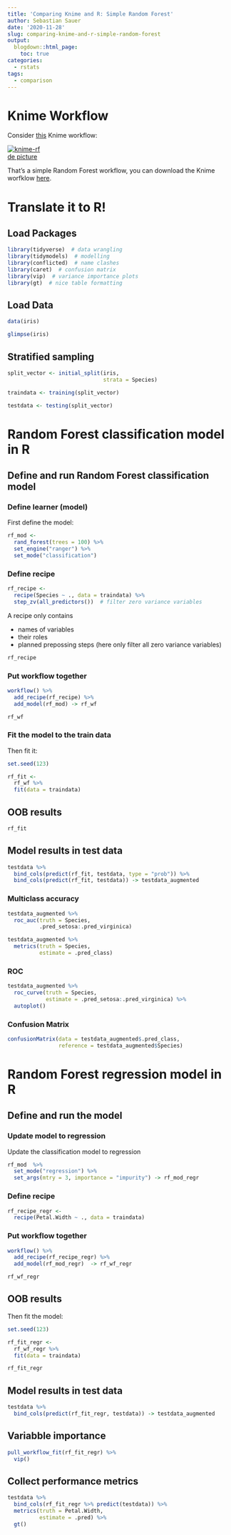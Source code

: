 ```yaml
---
title: 'Comparing Knime and R: Simple Random Forest'
author: Sebastian Sauer
date: '2020-11-28'
slug: comparing-knime-and-r-simple-random-forest
output:
  blogdown::html_page:
    toc: true
categories:
  - rstats
tags:
  - comparison
---
```



# Knime Workflow

Consider [this](https://hub.knime.com/knime/spaces/Examples/latest/04_Analytics/13_Meta_Learning/02_Learning_a_Random_Forest) Knime workflow:

<a href="https://ibb.co/7j3crnM"><img src="https://i.ibb.co/djN9kPC/knime-rf.png" alt="knime-rf" border="0"></a><br /><a target='_blank' href='https://de.imgbb.com/'>de picture</a><br />









That's a simple Random Forest workflow, you can download the Knime worfklow [here](https://kni.me/w/Sim-pKlioDWrgj_T).


# Translate it to R!


## Load Packages

```r
library(tidyverse)  # data wrangling
library(tidymodels)  # modelling
library(conflicted)  # name clashes
library(caret)  # confusion matrix
library(vip)  # variance importance plots
library(gt)  # nice table formatting
```

## Load Data

```r
data(iris)
```


```r
glimpse(iris)
```


## Stratified sampling


```r
split_vector <- initial_split(iris,
                              strata = Species)
```


```r
traindata <- training(split_vector)

testdata <- testing(split_vector)
```


# Random Forest classification model in R


## Define and run Random Forest classification model



### Define learner (model)


First define the model:

```r
rf_mod <- 
  rand_forest(trees = 100) %>% 
  set_engine("ranger") %>% 
  set_mode("classification")
```



### Define recipe

```r
rf_recipe <-
  recipe(Species ~ ., data = traindata) %>% 
  step_zv(all_predictors())  # filter zero variance variables
```


A recipe only contains 

- names of variables
- their roles
- planned prepossing steps (here only filter all zero variance variables)


```r
rf_recipe
```


### Put workflow together

```r
workflow() %>% 
  add_recipe(rf_recipe) %>% 
  add_model(rf_mod) -> rf_wf

rf_wf
```


### Fit the model to the train data

Then fit it:

```r
set.seed(123)

rf_fit <-
  rf_wf %>% 
  fit(data = traindata)

```



## OOB results


```r
rf_fit
```


## Model results in test data

```r
testdata %>% 
  bind_cols(predict(rf_fit, testdata, type = "prob")) %>% 
  bind_cols(predict(rf_fit, testdata)) -> testdata_augmented

```



### Multiclass accuracy

```r
testdata_augmented %>% 
  roc_auc(truth = Species, 
          .pred_setosa:.pred_virginica)
```



```r
testdata_augmented %>% 
  metrics(truth = Species, 
          estimate = .pred_class)
```



### ROC

```r
testdata_augmented %>% 
  roc_curve(truth = Species, 
            estimate = .pred_setosa:.pred_virginica) %>% 
  autoplot()
```








### Confusion Matrix



```r
confusionMatrix(data = testdata_augmented$.pred_class,
                reference = testdata_augmented$Species)
```


# Random Forest regression model in R


## Define and run the model

### Update model to regression


Update the classification model to regression

```r
rf_mod  %>%  
  set_mode("regression") %>% 
  set_args(mtry = 3, importance = "impurity") -> rf_mod_regr
```




### Define recipe

```r
rf_recipe_regr <-
  recipe(Petal.Width ~ ., data = traindata)
```




### Put workflow together


```r
workflow() %>% 
  add_recipe(rf_recipe_regr) %>% 
  add_model(rf_mod_regr)  -> rf_wf_regr

rf_wf_regr
```



## OOB results


Then fit the model:

```r
set.seed(123)

rf_fit_regr <-
  rf_wf_regr %>% 
  fit(data = traindata)

```



```r
rf_fit_regr
```



## Model results in test data

```r
testdata %>% 
  bind_cols(predict(rf_fit_regr, testdata)) -> testdata_augmented

```




## Variabble importance

```r
pull_workflow_fit(rf_fit_regr) %>% 
  vip()
```



## Collect performance metrics


```r
testdata %>% 
  bind_cols(rf_fit_regr %>% predict(testdata)) %>% 
  metrics(truth = Petal.Width,
          estimate = .pred) %>% 
  gt()
```


